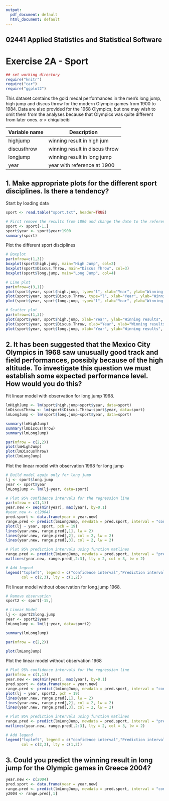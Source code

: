```yaml
---
output:
  pdf_document: default
  html_document: default
---
```


## 02441 Applied Statistics and Statistical Software 
# Exercise 2A - Sport


```r
## set working directory
require("knitr")
require("car")
require("ggplot2")
```

This dataset contains the gold medal performances in the men's long jump, high jump and discus throw
for the modern Olympic games from 1900 to 1984. Data are also provided for the 1968 Olympics, but
one may wish to omit them from the analyses because that Olympics was quite different from later
ones. $\alpha$ > chiquibeibi

Variable name | Description
------------- | -------------
highjump | winning result in high jum
discusthrow | winning result in discus throw
longjump | winning result in long jump
year | year with reference at 1900

## 1. Make appropriate plots for the different sport disciplines. Is there a tendency?
Start by loading data

```r
sport <- read.table("sport.txt", header=TRUE)

# First remove the results from 1896 and change the date to the reference
sport <- sport[-1,]
sport$year <- sport$year+1900
summary(sport)
```

Plot the different sport disciplines

```r
# Boxplot
par(mfrow=c(1,3))
boxplot(sport$high.jump, main="High Jump", col=2)
boxplot(sport$Discus.Throw, main="Discus Throw", col=3)
boxplot(sport$long.jump, main="Long Jump", col=4)

# Line plot
par(mfrow=c(3,1))
plot(sport$year, sport$high.jump, type="l", xlab="Year", ylab="Winning results", main="High Jump", col=2)
plot(sport$year, sport$Discus.Throw, type="l", xlab="Year", ylab="Winning results", main="Discus Throw", col=3)
plot(sport$year, sport$long.jump, type="l", xlab="Year", ylab="Winning results", main="Long Jump", col=4)

# Scatter plot
par(mfrow=c(1,3))
plot(sport$year, sport$high.jump, xlab="Year", ylab="Winning results", main="High Jump", col=2, pch=16)
plot(sport$year, sport$Discus.Throw, xlab="Year", ylab="Winning results", main="Discus Throw", col=3, pch=16)
plot(sport$year, sport$long.jump, xlab="Year", ylab="Winning results", main="Long Jump", col=4, pch=16)
```

## 2. It has been suggested that the Mexico City Olympics in 1968 saw unusually good track and field performances, possibly because of the high altitude. To investigate this question we must establish some expected performance level. How would you do this?  

Fit linear model with observation for long.jump 1968. 

```r
lmHighJump <- lm(sport$high.jump~sport$year, data=sport)
lmDiscusThrow <- lm(sport$Discus.Throw~sport$year, data=sport)
lmLongJump <- lm(sport$long.jump~sport$year, data=sport)

summary(lmHighJump)
summary(lmDiscusThrow)
summary(lmLongJump)

par(mfrow = c(2,2))
plot(lmHighJump)
plot(lmDiscusThrow)
plot(lmLongJump)
```

Plot the linear model with observation 1968 for long jump

```r
# Build model again only for long jump
lj <- sport$long.jump
year <- sport$year
lmLongJump <- lm(lj~year, data=sport)

# Plot 95% confidence intervals for the regression line
par(mfrow = c(1,1))
year.new <- seq(min(year), max(year), by=0.1)
#year.new <- c(2004)
pred.sport <- data.frame(year = year.new)
range.pred <- predict(lmLongJump, newdata = pred.sport, interval = "confidence")
plot(lj ~ year, sport, pch = 19)
lines(year.new, range.pred[,1], lw = 2)
lines(year.new, range.pred[,2], col = 2, lw = 2)
lines(year.new, range.pred[,3], col = 2, lw = 2)

# Plot 95% prediction intervals using function matlines
range.pred <- predict(lmLongJump, newdata = pred.sport, interval = "prediction")
matlines(year.new, range.pred[,2:3], lty = 2, col = 3, lw = 2)

# Add legend
legend("topleft", legend = c("confidence interval","Prediction interval"), 
       col = c(2,3), lty = c(1,2))
```

Fit linear model without observation for long.jump 1968. 

```r
# Remove observation
sport2 <- sport[-15,]

# Linear Model
lj <- sport2$long.jump
year <- sport2$year
lmLongJump <- lm(lj~year, data=sport2)

summary(lmLongJump)

par(mfrow = c(2,2))

plot(lmLongJump)
```

Plot the linear model without observation 1968

```r
# Plot 95% confidence intervals for the regression line
par(mfrow = c(1,1))
year.new <- seq(min(year), max(year), by=0.1)
pred.sport <- data.frame(year = year.new)
range.pred <- predict(lmLongJump, newdata = pred.sport, interval = "confidence")
plot(lj ~ year, sport2, pch = 19)
lines(year.new, range.pred[,1], lw = 2)
lines(year.new, range.pred[,2], col = 2, lw = 2)
lines(year.new, range.pred[,3], col = 2, lw = 2)

# Plot 95% prediction intervals using function matlines
range.pred <- predict(lmLongJump, newdata = pred.sport, interval = "prediction")
matlines(year.new, range.pred[,2:3], lty = 2, col = 3, lw = 2)

# Add legend
legend("topleft", legend = c("confidence interval","Prediction interval"), 
       col = c(2,3), lty = c(1,2))
```

## 3. Could you predict the winning result in long jump for the Olympic games in Greece 2004? 
```r
year.new <- c(2004)
pred.sport <- data.frame(year = year.new)
range.pred <- predict(lmLongJump, newdata = pred.sport, interval = "confidence")
y2004 <- range.pred[,1]
```